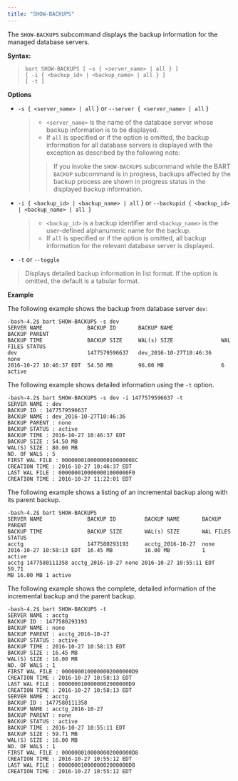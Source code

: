 ```yaml
---
title: "SHOW-BACKUPS"
---
```


The `SHOW-BACKUPS` subcommand displays the backup information for the managed database servers.

**Syntax:**

> ```
> bart SHOW-BACKUPS [ –s { <server_name> | all } ]
> [ -i { <backup_id> | <backup_name> | all } ]
> [ -t ]
> ```

**Options**

-   `-s { <server_name> | all` } or `--server { <server_name> | all` }

    > -   `<server_name>` is the name of the database server whose backup information is to be displayed.
    > -   If `all` is specified or if the option is omitted, the backup information for all database servers is displayed with the exception as described by the following note:
    >
    > > If you invoke the `SHOW-BACKUPS` subcommand while the BART `BACKUP` subcommand is in progress, backups affected by the backup process are shown in progress status in the displayed backup information.

-   `-i { <backup_id> | <backup_name> | all` } or `--backupid { <backup_id> | <backup_name> | all }`

    > -   `<backup_id>` is a backup identifier and `<backup_name>` is the user-defined alphanumeric name for the backup.
    > -   If `all` is specified or if the option is omitted, all backup information for the relevant database server is displayed.

-   `-t` or `--toggle`

> Displays detailed backup information in list format. If the option is omitted, the default is a tabular format.

**Example**

The following example shows the backup from database server `dev`:

```
-bash-4.2$ bart SHOW-BACKUPS -s dev
SERVER NAME              BACKUP ID       BACKUP NAME               BACKUP PARENT
BACKUP TIME              BACKUP SIZE     WAL(s) SIZE               WAL FILES STATUS
dev                      1477579596637   dev_2016-10-27T10:46:36   none
2016-10-27 10:46:37 EDT  54.50 MB        96.00 MB                  6         active
```

The following example shows detailed information using the `-t` option.

```
-bash-4.2$ bart SHOW-BACKUPS -s dev -i 1477579596637 -t
SERVER NAME : dev
BACKUP ID : 1477579596637
BACKUP NAME : dev_2016-10-27T10:46:36
BACKUP PARENT : none
BACKUP STATUS : active
BACKUP TIME : 2016-10-27 10:46:37 EDT
BACKUP SIZE : 54.50 MB
WAL(S) SIZE : 80.00 MB
NO. OF WALS : 5
FIRST WAL FILE : 0000000100000001000000EC
CREATION TIME : 2016-10-27 10:46:37 EDT
LAST WAL FILE : 0000000100000001000000F0
CREATION TIME : 2016-10-27 11:22:01 EDT
```

The following example shows a listing of an incremental backup along with its parent backup.

```
-bash-4.2$ bart SHOW-BACKUPS
SERVER NAME              BACKUP ID         BACKUP NAME       BACKUP PARENT
BACKUP TIME              BACKUP SIZE       WAL(s) SIZE       WAL FILES       STATUS
acctg                    1477580293193     acctg_2016-10-27  none
2016-10-27 10:58:13 EDT  16.45 MB          16.00 MB          1               active
acctg 1477580111358 acctg_2016-10-27 none 2016-10-27 10:55:11 EDT 59.71
MB 16.00 MB 1 active
```

The following example shows the complete, detailed information of the incremental backup and the parent backup.

```
-bash-4.2$ bart SHOW-BACKUPS -t
SERVER NAME : acctg
BACKUP ID : 1477580293193
BACKUP NAME : none
BACKUP PARENT : acctg_2016-10-27
BACKUP STATUS : active
BACKUP TIME : 2016-10-27 10:58:13 EDT
BACKUP SIZE : 16.45 MB
WAL(S) SIZE : 16.00 MB
NO. OF WALS : 1
FIRST WAL FILE : 0000000100000002000000D9
CREATION TIME : 2016-10-27 10:58:13 EDT
LAST WAL FILE : 0000000100000002000000D9
CREATION TIME : 2016-10-27 10:58:13 EDT
SERVER NAME : acctg
BACKUP ID : 1477580111358
BACKUP NAME : acctg_2016-10-27
BACKUP PARENT : none
BACKUP STATUS : active
BACKUP TIME : 2016-10-27 10:55:11 EDT
BACKUP SIZE : 59.71 MB
WAL(S) SIZE : 16.00 MB
NO. OF WALS : 1
FIRST WAL FILE : 0000000100000002000000D8
CREATION TIME : 2016-10-27 10:55:12 EDT
LAST WAL FILE : 0000000100000002000000D8
CREATION TIME : 2016-10-27 10:55:12 EDT
```

